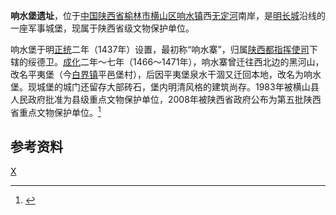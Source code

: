 {{coord|38|01|52|N|109|39|48|E|region:CN_type:landmark|display=title}}
{{文物保护单位
| 级别 = 省级
| 省区市 = 陕西省
| 名称 = 响水堡遗址
| 图片 = [[File:响水堡（榆林境内长城沿线36城堡之一）-大西门瓮城遗迹_-_panoramio.jpg|280px]]
| 编号 = 5-43
| 分类 = 古遗址
| 时代 = [[明代|明代]]
| 所在 = [[榆林市|榆林市]][[横山区|横山区]]
| 登录 = 2008年公布
| 备注 ={{maplink|frame=yes|plain=yes|type=point|frame-lat=38.031111|frame-long=109.6633333|zoom=12|coord={{coord|38.031111|109.6633333}}}}
}}
'''响水堡遗址'''，位于[[中国|中国]][[陕西省|陕西省]][[榆林市|榆林市]][[横山区|横山区]][[响水镇_(榆林市)|响水镇]]西[[无定河|无定河]]南岸，是[[明长城|明长城]]沿线的一座军事城堡，现属于陕西省级文物保护单位。

响水堡于明[[正统_(年号)|正统]]二年（1437年）设置，最初称“响水寨”，归属[[陕西都指挥使司|陕西都指挥使司]]下辖的绥德卫。[[成化|成化]]二年～七年（1466～1471年），响水寨曾迁往西北边的黑河山，改名平夷堡（今[[白界镇|白界镇]]平邑堡村），后因平夷堡泉水干涸又迁回本地，改名为响水堡。现城堡的城门还留存大部砖石，堡内明清风格的建筑尚存。1983年被横山县人民政府批准为县级重点文物保护单位，2008年被陕西省政府公布为第五批陕西省重点文物保护单位。<ref>{{cite web |title=横山响水曹家大院：崇学重教 敦厚感恩 |url=http://hengshan.qinfeng.gov.cn/info/1053/3452.htm |website=榆林市横山区监察委员会 |accessdate=2021-02-26}}</ref>

==参考资料==
{{reflist}}
[[Category:横山区|X]]